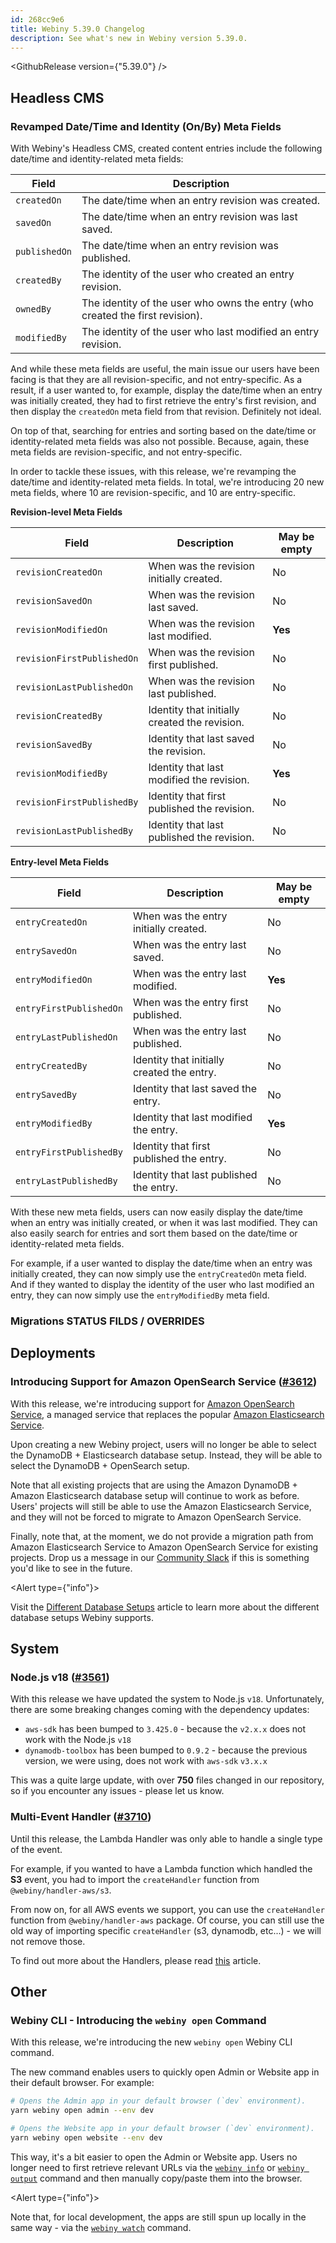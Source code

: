 ```yaml
---
id: 268cc9e6
title: Webiny 5.39.0 Changelog
description: See what's new in Webiny version 5.39.0.
---
```



<GithubRelease version={"5.39.0"} />

## Headless CMS

### Revamped Date/Time and Identity (On/By) Meta Fields

With Webiny's Headless CMS, created content entries include the following date/time and identity-related meta fields:

| Field         | Description                                                                   |
| ------------- | ----------------------------------------------------------------------------- |
| `createdOn`   | The date/time when an entry revision was created.                             |
| `savedOn`     | The date/time when an entry revision was last saved.                          |
| `publishedOn` | The date/time when an entry revision was published.                           |
| `createdBy`   | The identity of the user who created an entry revision.                       |
| `ownedBy`     | The identity of the user who owns the entry (who created the first revision). |
| `modifiedBy`  | The identity of the user who last modified an entry revision.                 |

And while these meta fields are useful, the main issue our users have been facing is that they are all revision-specific, and not entry-specific. As a result, if a user wanted to, for example, display the date/time when an entry was initially created, they had to first retrieve the entry's first revision, and then display the `createdOn` meta field from that revision. Definitely not ideal.

On top of that, searching for entries and sorting based on the date/time or identity-related meta fields was also not possible. Because, again, these meta fields are revision-specific, and not entry-specific.

In order to tackle these issues, with this release, we're revamping the date/time and identity-related meta fields. In total, we're introducing 20 new meta fields, where 10 are revision-specific, and 10 are entry-specific.



**Revision-level Meta Fields**

| Field                      | Description                                   | May be empty |
| -------------------------- | --------------------------------------------- | ------------ |
| `revisionCreatedOn`        | When was the revision initially created.      | No           |
| `revisionSavedOn`          | When was the revision last saved.             | No           |
| `revisionModifiedOn`       | When was the revision last modified.          | **Yes**      |
| `revisionFirstPublishedOn` | When was the revision first published.        | No           |
| `revisionLastPublishedOn`  | When was the revision last published.         | No           |
| `revisionCreatedBy`        | Identity that initially created the revision. | No           |
| `revisionSavedBy`          | Identity that last saved the revision.        | No           |
| `revisionModifiedBy`       | Identity that last modified the revision.     | **Yes**      |
| `revisionFirstPublishedBy` | Identity that first published the revision.   | No           |
| `revisionLastPublishedBy`  | Identity that last published the revision.    | No           |

**Entry-level Meta Fields**

| Field                      | Description                                   | May be empty |
| -------------------------- | --------------------------------------------- | ------------ |
| `entryCreatedOn`        | When was the entry initially created.      | No           |
| `entrySavedOn`          | When was the entry last saved.             | No           |
| `entryModifiedOn`       | When was the entry last modified.          | **Yes**      |
| `entryFirstPublishedOn` | When was the entry first published.        | No           |
| `entryLastPublishedOn`  | When was the entry last published.         | No           |
| `entryCreatedBy`        | Identity that initially created the entry. | No           |
| `entrySavedBy`          | Identity that last saved the entry.        | No           |
| `entryModifiedBy`       | Identity that last modified the entry.     | **Yes**      |
| `entryFirstPublishedBy` | Identity that first published the entry.   | No           |
| `entryLastPublishedBy`  | Identity that last published the entry.    | No           |

With these new meta fields, users can now easily display the date/time when an entry was initially created, or when it was last modified. They can also easily search for entries and sort them based on the date/time or identity-related meta fields.

For example, if a user wanted to display the date/time when an entry was initially created, they can now simply use the `entryCreatedOn` meta field. And if they wanted to display the identity of the user who last modified an entry, they can now simply use the `entryModifiedBy` meta field.

### Migrations STATUS FILDS / OVERRIDES

## Deployments

### Introducing Support for Amazon OpenSearch Service ([#3612](https://github.com/webiny/webiny-js/pull/3612))

With this release, we're introducing support for [Amazon OpenSearch Service](https://aws.amazon.com/opensearch-service/), a managed service that replaces the popular [Amazon Elasticsearch Service](https://aws.amazon.com/elasticsearch-service/).

Upon creating a new Webiny project, users will no longer be able to select the DynamoDB + Elasticsearch database setup. Instead, they will be able to select the DynamoDB + OpenSearch setup.

Note that all existing projects that are using the Amazon DynamoDB + Amazon Elasticsearch database setup will continue to work as before. Users' projects will still be able to use the Amazon Elasticsearch Service, and they will not be forced to migrate to Amazon OpenSearch Service.

Finally, note that, at the moment, we do not provide a migration path from Amazon Elasticsearch Service to Amazon OpenSearch Service for existing projects. Drop us a message in our [Community Slack](https://www.webiny.com/slack) if this is something you'd like to see in the future.

<Alert type={"info"}>

Visit the [Different Database Setups](/docs/architecture/introduction#different-database-setups) article to learn more
about the different database setups Webiny supports.

</Alert>

## System

### Node.js v18 ([#3561](https://github.com/webiny/webiny-js/pull/3561))

With this release we have updated the system to Node.js `v18`.
Unfortunately, there are some breaking changes coming with the dependency updates:

- `aws-sdk` has been bumped to `3.425.0` - because the `v2.x.x` does not work with the Node.js `v18`
- `dynamodb-toolbox` has been bumped to `0.9.2` - because the previous version, we were using, does not work with `aws-sdk` `v3.x.x`

This was a quite large update, with over **750** files changed in our repository, so if you encounter any issues - please let us know.

### Multi-Event Handler ([#3710](https://github.com/webiny/webiny-js/pull/3710))

Until this release, the Lambda Handler was only able to handle a single type of the event.

For example, if you wanted to have a Lambda function which handled the **S3** event, you had to import the `createHandler` function from `@webiny/handler-aws/s3`.

From now on, for all AWS events we support, you can use the `createHandler` function from `@webiny/handler-aws` package.
Of course, you can still use the old way of importing specific `createHandler` (s3, dynamodb, etc...) - we will not remove those.

To find out more about the Handlers, please read [this](/docs/core-development-concepts/basics/routes-and-events) article.

## Other

### Webiny CLI - Introducing the `webiny open` Command

With this release, we're introducing the new `webiny open` Webiny CLI command.

The new command enables users to quickly open Admin or Website app in their default browser. For example:

```bash
# Opens the Admin app in your default browser (`dev` environment).
yarn webiny open admin --env dev

# Opens the Website app in your default browser (`dev` environment).
yarn webiny open website --env dev
```

This way, it's a bit easier to open the Admin or Website app. Users no longer need to first retrieve relevant URLs via the [`webiny info`](/docs/core-development-concepts/basics/webiny-cli#common-commands) or [`webiny output`](/docs/core-development-concepts/basics/webiny-cli#yarn-webiny-output-folder---env-env) command and then manually copy/paste them into the browser.

<Alert type={"info"}>

Note that, for local development, the apps are still spun up locally in the same way - via the [`webiny watch`](/docs/core-development-concepts/basics/watch-command) command.

</Alert>
